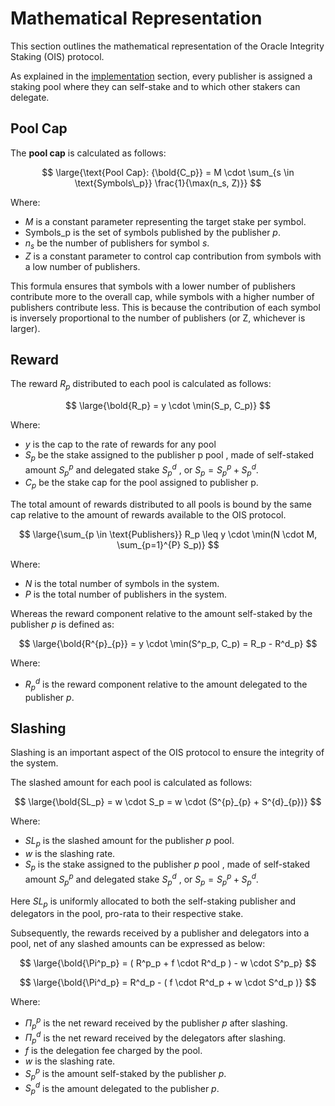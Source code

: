 # Mathematical Representation

This section outlines the mathematical representation of the Oracle Integrity Staking (OIS) protocol.

As explained in the [implementation](./implementation.mdx) section, every publisher is assigned a staking pool where they can self-stake and to which other stakers can delegate.

## Pool Cap

The **pool cap** is calculated as follows:

$$
\large{\text{Pool Cap}: {\bold{C_p}} = M \cdot \sum_{s \in \text{Symbols\_p}} \frac{1}{\max(n_s, Z)}}
$$

Where:

- $M$ is a constant parameter representing the target stake per symbol.
- $\text{Symbols\_p}$ is the set of symbols published by the publisher $p$.
- $n_s$ be the number of publishers for symbol $s$.
- $Z$ is a constant parameter to control cap contribution from symbols with a low number of publishers.

This formula ensures that symbols with a lower number of publishers contribute more to the overall cap, while symbols with a higher number of publishers contribute less. This is because the contribution of each symbol is inversely proportional to the number of publishers (or Z, whichever is larger).

## Reward

The reward $R_p$ distributed to each pool is calculated as follows:

$$
\large{\bold{R_p} = y \cdot \min(S_p, C_p)}
$$

Where:

- $y$ is the cap to the rate of rewards for any pool
- $S_p$ be the stake assigned to the publisher p pool , made of self-staked amount $S^{p}_{p}$ and delegated stake $S^{d}_{p}$ , or $S_{p} = S^{p}_{p} + S^{d}_{p}$.
- $C_p$ be the stake cap for the pool assigned to publisher p.

The total amount of rewards distributed to all pools is bound by the same cap relative to the amount of rewards available to the OIS protocol.

$$
\large{\sum_{p \in \text{Publishers}} R_p \leq y \cdot \min(N \cdot M, \sum_{p=1}^{P} S_p)}
$$

Where:

- $N$ is the total number of symbols in the system.
- $P$ is the total number of publishers in the system.

Whereas the reward component relative to the amount self-staked by the publisher $p$ is defined as:

$$
\large{\bold{R^{p}_{p}} = y \cdot \min(S^p_p, C_p) = R_p - R^d_p}
$$

Where:

- $R^d_p$ is the reward component relative to the amount delegated to the publisher $p$.

## Slashing

Slashing is an important aspect of the OIS protocol to ensure the integrity of the system.

The slashed amount for each pool is calculated as follows:

$$
\large{\bold{SL_p} = w \cdot S_p = w \cdot (S^{p}_{p} + S^{d}_{p})}
$$

Where:

- $SL_p$ is the slashed amount for the publisher $p$ pool.
- $w$ is the slashing rate.
- $S_p$ is the stake assigned to the publisher $p$ pool , made of self-staked amount $S^{p}_{p}$ and delegated stake $S^{d}_{p}$ , or $S_{p} = S^{p}_{p} + S^{d}_{p}$.

Here $SL_p$ is uniformly allocated to both the self-staking publisher and delegators in the pool, pro-rata to their respective stake.

Subsequently, the rewards received by a publisher and delegators into a pool, net of any slashed amounts can be expressed as below:

$$
\large{\bold{\Pi^p_p} = ( R^p_p + f \cdot R^d_p ) - w \cdot S^p_p}
$$

$$
\large{\bold{\Pi^d_p} = R^d_p - ( f \cdot R^d_p + w \cdot S^d_p )}
$$

Where:

- $\Pi^p_p$ is the net reward received by the publisher $p$ after slashing.
- $\Pi^d_p$ is the net reward received by the delegators after slashing.
- $f$ is the delegation fee charged by the pool.
- $w$ is the slashing rate.
- $S^p_p$ is the amount self-staked by the publisher $p$.
- $S^d_p$ is the amount delegated to the publisher $p$.
